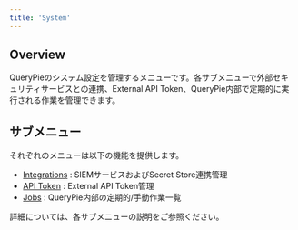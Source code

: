 ```yaml
---
title: 'System'
---
```


## Overview

QueryPieのシステム設定を管理するメニューです。各サブメニューで外部セキュリティサービスとの連携、External API Token、QueryPie内部で定期的に実行される作業を管理できます。

## サブメニュー

それぞれのメニューは以下の機能を提供します。

* [Integrations](system/integrations) : SIEMサービスおよびSecret Store連携管理
* [API Token](system/api-token) : External API Token管理
* [Jobs](system/jobs) : QueryPie内部の定期的/手動作業一覧

詳細については、各サブメニューの説明をご参照ください。
